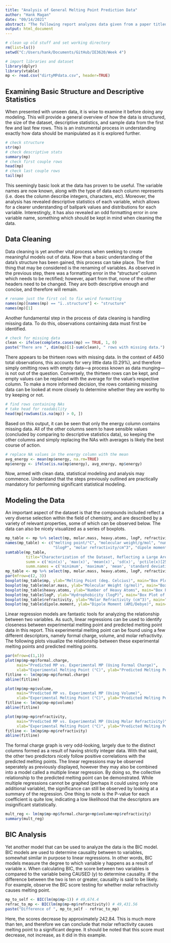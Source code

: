 ```yaml
---
title: "Analysis of General Melting Point Prediction Data"
author: "Hank Magan"
date: "09/14/2021"
abstract: "The following report analyzes data given from a paper titled *General Melting Point PRediction Based on a Diverse Compound Data Set and Artificial Neural Networks*, researched by M. Karthikeyan. The dataset contains mulitple properties of a variety of compounds, with an ultimate focus on melting point. The paper uses these properties (referred to as descriptors) to derive a general model for predicting melting point. As will be discussed in this report, these descriptors can be further explored for one's own purposes using a variety of statistical models, and can be compared against the predicted melting points as given by Karthikeyan."
output: html_document
---
```


```r
# clean up old stuff and set working directory
rm(list=ls())
setwd("C:/Users/hank/Documents/GitHub/IE3620/Week 4")

# import libraries and dataset
library(dplyr)
library(vtable)
mp <- read.csv("dirtyMPdata.csv", header=TRUE)
```

## Examining Basic Structure and Descriptive Statistics

When presented with unseen data, it is wise to examine it before doing any modeling. This will provide a general overview of how the data is structured, the size of the dataset, descriptive statistics, and sample data from the first few and last few rows. This is an instrumental process in understanding exactly how data should be manipulated as it is explored further. 

```r
# check structure
str(mp)
# check descriptive stats
summary(mp)
# check first couple rows
head(mp)
# check last couple rows
tail(mp)
```

This seemingly basic look at the data has proven to be useful. The variable names are now known, along with the type of data each column represents (i.e. does the column describe integers, characters, etc). Moreover, the analysis has revealed descriptive statistics of each variable, which allows for a clearer understanding of ballpark values and distributions for each variable. Interestingly, it has also revealed an odd formatting error in one variable name, something which should be kept in mind when cleaning the data. 

## Data Cleaning

Data cleaning is yet another vital process when seeking to create meaningful models out of data. Now that a basic understanding of the data's structure has been gained, this process can take place. The first thing that may be considered is the renaming of variables. As observed in the previous step, there was a formatting error in the "structure" column which needs to be rectified; however, apart from that, none of the other headers need to be changed. They are both descriptive enough and concise, and therefore will remain. 

```r
# rename just the first col to fix weird formatting
names(mp)[names(mp) == "ï..structure"] <- "structure"
names(mp)[1]
```

Another fundamental step in the process of data cleaning is handling missing data. To do this, observations containing data must first be identified. 

```r
# check for missing data
clean <- ifelse(complete.cases(mp) == TRUE, 1, 0)
paste("There are ", dim(mp)[1]-sum(clean), " rows with missing data.")
```

There appears to be thirteen rows with missing data. In the context of 4450 total observations, this accounts for very little data (0.29%), and therefore simply omitting rows with empty data—a process known as data munging—is not out of the question. Conversely, the thirteen rows can be kept, and empty values can be replaced with the average for the value's respective column. To make a more informed decision, the rows containing missing data can be looked at more closely to determine whether they are worthy to try keeping or not.  

```r
# find rows containing NAs
# take head for readability
head(mp[rowSums(is.na(mp)) > 0, ])
```

Based on this output, it can be seen that only the energy column contains missing data. All of the other columns seem to have sensible values (concluded by comparing to descriptive statistics data), so keeping the other columns and simply replacing the NAs with averages is likely the best course of action. 

```r
# replace NA values in the energy column with the mean
avg_energy <- mean(mp$energy, na.rm=TRUE)
mp$energy <- ifelse(is.na(mp$energy), avg_energy, mp$energy)
```

Now, armed with clean data, statistical modeling and analysis may commence. Understand that the steps previously outlined are practically mandatory for performing significant statistical modeling. 

## Modeling the Data

An important aspect of the dataset is that the compounds included reflect a very diverse selection within the field of chemistry, and are described by a variety of relevant properties, some of which can be observed below. The data can also be nicely visualized as a series of boxplots. 

```r
mp_table <- mp %>% select(mp, molar.mass, heavy.atoms, logP, refractivity, dipole.moment)
names(mp_table) <- c("melting point/°C", "molecular weight/g/mol", "number of heavy atoms", 
                     "SlogP", "molar refractivity/cm^3", "dipole moment (AM1)/Debye")
sumtable(mp_table, 
         title="Characterization of the Dataset, Reflecting a Large Area of Relevant Chemical Space", 
         summ = c('min(x)', 'max(x)', 'mean(x)', 'sd(x)', 'pctile(x)[25]', 'pctile(x)[75]'), 
         summ.names = c('minimum', 'maximum', 'mean', 'standard deviation', 'Pctl. 25', 'Pctl. 75'))
mp_table <- mp %>% select(mp, molar.mass, heavy.atoms, logP, refractivity, dipole.moment)
par(mfrow=c(2, 3))
boxplot(mp_table$mp, ylab="Melting Point (deg. Celcius)", main="Box Plot of Melting Point")
boxplot(mp_table$molar.mass, ylab="Molecular Weight (g/mol)", main="Box Plot of Molecular Weight")
boxplot(mp_table$heavy.atoms, ylab="Number of Heavy Atoms", main="Box Plot of Heavy Atom Count")
boxplot(mp_table$logP, ylab="Hydrophobicity (logP)", main="Box Plot of SlogP")
boxplot(mp_table$refractivity, ylab="Molar Refractivity (cm^3)", main="Box Plot of Molar Refractivity")
boxplot(mp_table$dipole.moment, ylab="Dipole Moment (AM1/Debye)", main="Box Plot of Molecule Polarity")
```

Linear regression models are fantastic tools for analyzing the relationship between two variables. As such, linear regressions can be used to identify closeness between experimental melting point and predicted melting point data in this report. This experimental melting point can be found using a few different descriptors, namely formal charge, volume, and molar refractivity. The following plots visualize the relationship between these experimental melting points and predicted melting points. 

```r
par(mfrow=c(1,1))
plot(mp$mp~mp$formal.charge, 
     main="Predicted MP vs. Experimental MP (Using Formal Charge)", 
     xlab="Experimental Melting Point (°C)", ylab="Predicted Melting Point (°C)")
fitline <- lm(mp$mp~mp$formal.charge)
abline(fitline)

plot(mp$mp~mp$volume, 
     main="Predicted MP vs. Experimental MP (Using Volume)", 
     xlab="Experimental Melting Point (°C)", ylab="Predicted Melting Point (°C)")
fitline <- lm(mp$mp~mp$volume)
abline(fitline)

plot(mp$mp~mp$refractivity, 
     main="Predicted MP vs. Experimental MP (Using Molar Refractivity)", 
     xlab="Experimental Melting Point (°C)", ylab="Predicted Melting Point (°C)")
fitline <- lm(mp$mp~mp$refractivity)
abline(fitline)
```

The formal charge graph is very odd-looking, largely due to the distinct columns formed as a result of having strictly integer data. With that said, the other two predictors nicely follow positive correlations with the predicted melting points. The linear regressions may be observed seperately as previously displayed, however they may also be combined into a model called a multiple linear regression. By doing so, the collective relationship to the predicted melting point can be demonstrated. While multiple regressions cannot be graphed (perhaps it could using only one additional variable), the significance can still be observed by looking at a summary of the regression. One thing to note is the P-value for each coefficient is quite low, indicating a low likelihood that the descriptors are insignificant statistically. 

```r
mult_reg <- lm(mp$mp~mp$formal.charge+mp$volume+mp$refractivity)
summary(mult_reg)
```

## BIC Analysis

Yet another model that can be used to analyze the data is the BIC model. BIC models are used to determine causality between to variables, somewhat similar in purpose to linear regressions. In other words, BIC models measure the degree to which variable y happens as a result of variable x. When calculating BIC, the score between two variables is compared to the variable being CAUSED (y) to determine causality. If the difference between the two is ten or greater, causality is said to be likely. For example, observe the BIC score testing for whether molar refractivity causes melting point. 

```r
mp_to_self <- BIC(lm(mp$mp~1)) # 49,674.4
refrac_to_mp <- BIC(lm(mp$mp~mp$refractivity)) # 49,431.56
paste("Difference of ", mp_to_self - refrac_to_mp)
```

Here, the scores decrease by approximately 242.84. This is much more than ten, and therefore we can conclude that molar refractivity causes melting point to a significant degree. It should be noted that this score must decrease, not increase, as it did in this example. 